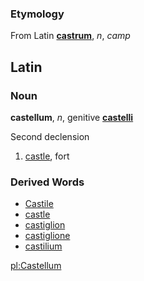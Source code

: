 ===Etymology===
From Latin '''[[castrum]]''', ''n'', ''camp''

==Latin==
===Noun===
'''castellum''', ''n'', genitive '''[[castelli]]'''

Second declension

# [[castle]], fort

===Derived Words===
*[[Castile]]
*[[castle]]
*[[castiglion]]
*[[castiglione]]
*[[castilium]]

[[pl:Castellum]]
